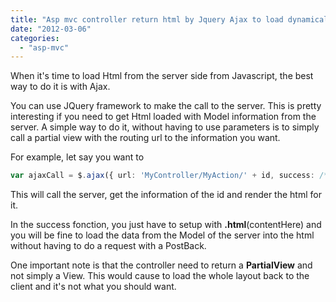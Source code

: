 ```yaml
---
title: "Asp mvc controller return html by Jquery Ajax to load dynamically html into div"
date: "2012-03-06"
categories: 
  - "asp-mvc"
---
```


When it's time to load Html from the server side from Javascript, the best way to do it is with Ajax.

You can use JQuery framework to make the call to the server. This is pretty interesting if you need to get Html loaded with Model information from the server. A simple way to do it, without having to use parameters is to simply call a partial view with the routing url to the information you want.

For example, let say you want to

```typescript
var ajaxCall = $.ajax({ url: 'MyController/MyAction/' + id, success: /*...*/, dataType: "html" }); 
``` 


This will call the server, get the information of the id and render the html for it.

In the success fonction, you just have to setup with **.html**(contentHere) and you will be fine to load the data from the Model of the server into the html without having to do a request with a PostBack.

One important note is that the controller need to return a **PartialView** and not simply a View. This would cause to load the whole layout back to the client and it's not what you should want.
